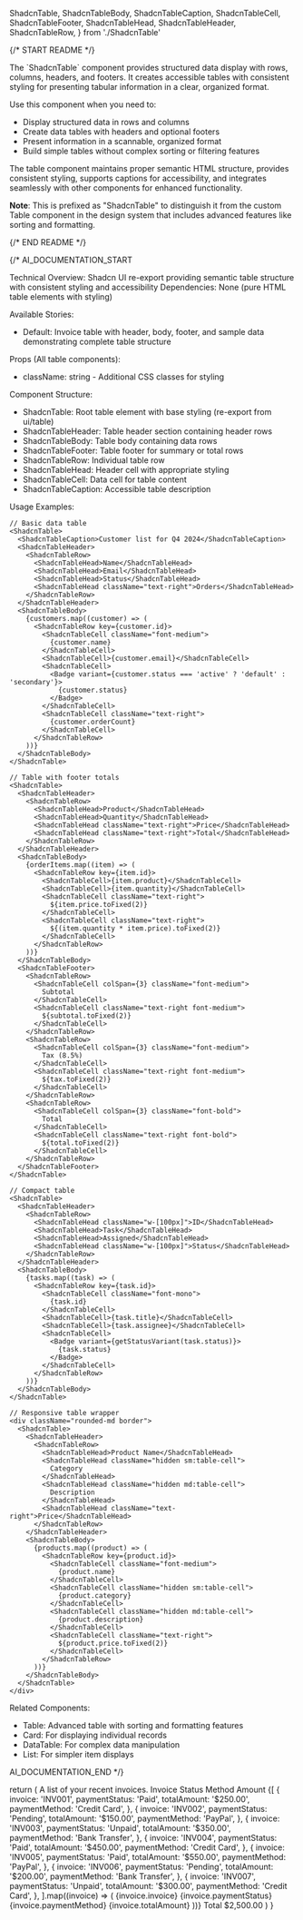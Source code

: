   ShadcnTable,
  ShadcnTableBody,
  ShadcnTableCaption,
  ShadcnTableCell,
  ShadcnTableFooter,
  ShadcnTableHead,
  ShadcnTableHeader,
  ShadcnTableRow,
} from './ShadcnTable'

{/* START README */}
<div className="prose prose-sm max-w-none">
The `ShadcnTable` component provides structured data display with rows, columns, headers, and footers. It creates accessible tables with consistent styling for presenting tabular information in a clear, organized format.

Use this component when you need to:

- Display structured data in rows and columns
- Create data tables with headers and optional footers
- Present information in a scannable, organized format
- Build simple tables without complex sorting or filtering features

The table component maintains proper semantic HTML structure, provides consistent styling, supports captions for accessibility, and integrates seamlessly with other components for enhanced functionality.

**Note**: This is prefixed as "ShadcnTable" to distinguish it from the custom Table component in the design system that includes advanced features like sorting and formatting.
</div>
{/* END README */}

{/*
AI_DOCUMENTATION_START

Technical Overview: Shadcn UI re-export providing semantic table structure with consistent styling and accessibility
Dependencies: None (pure HTML table elements with styling)

Available Stories:

- Default: Invoice table with header, body, footer, and sample data demonstrating complete table structure

Props (All table components):

- className: string - Additional CSS classes for styling

Component Structure:

- ShadcnTable: Root table element with base styling (re-export from ui/table)
- ShadcnTableHeader: Table header section containing header rows
- ShadcnTableBody: Table body containing data rows
- ShadcnTableFooter: Table footer for summary or total rows
- ShadcnTableRow: Individual table row
- ShadcnTableHead: Header cell with appropriate styling
- ShadcnTableCell: Data cell for table content
- ShadcnTableCaption: Accessible table description

Usage Examples:

```tsx
// Basic data table
<ShadcnTable>
  <ShadcnTableCaption>Customer list for Q4 2024</ShadcnTableCaption>
  <ShadcnTableHeader>
    <ShadcnTableRow>
      <ShadcnTableHead>Name</ShadcnTableHead>
      <ShadcnTableHead>Email</ShadcnTableHead>
      <ShadcnTableHead>Status</ShadcnTableHead>
      <ShadcnTableHead className="text-right">Orders</ShadcnTableHead>
    </ShadcnTableRow>
  </ShadcnTableHeader>
  <ShadcnTableBody>
    {customers.map((customer) => (
      <ShadcnTableRow key={customer.id}>
        <ShadcnTableCell className="font-medium">
          {customer.name}
        </ShadcnTableCell>
        <ShadcnTableCell>{customer.email}</ShadcnTableCell>
        <ShadcnTableCell>
          <Badge variant={customer.status === 'active' ? 'default' : 'secondary'}>
            {customer.status}
          </Badge>
        </ShadcnTableCell>
        <ShadcnTableCell className="text-right">
          {customer.orderCount}
        </ShadcnTableCell>
      </ShadcnTableRow>
    ))}
  </ShadcnTableBody>
</ShadcnTable>

// Table with footer totals
<ShadcnTable>
  <ShadcnTableHeader>
    <ShadcnTableRow>
      <ShadcnTableHead>Product</ShadcnTableHead>
      <ShadcnTableHead>Quantity</ShadcnTableHead>
      <ShadcnTableHead className="text-right">Price</ShadcnTableHead>
      <ShadcnTableHead className="text-right">Total</ShadcnTableHead>
    </ShadcnTableRow>
  </ShadcnTableHeader>
  <ShadcnTableBody>
    {orderItems.map((item) => (
      <ShadcnTableRow key={item.id}>
        <ShadcnTableCell>{item.product}</ShadcnTableCell>
        <ShadcnTableCell>{item.quantity}</ShadcnTableCell>
        <ShadcnTableCell className="text-right">
          ${item.price.toFixed(2)}
        </ShadcnTableCell>
        <ShadcnTableCell className="text-right">
          ${(item.quantity * item.price).toFixed(2)}
        </ShadcnTableCell>
      </ShadcnTableRow>
    ))}
  </ShadcnTableBody>
  <ShadcnTableFooter>
    <ShadcnTableRow>
      <ShadcnTableCell colSpan={3} className="font-medium">
        Subtotal
      </ShadcnTableCell>
      <ShadcnTableCell className="text-right font-medium">
        ${subtotal.toFixed(2)}
      </ShadcnTableCell>
    </ShadcnTableRow>
    <ShadcnTableRow>
      <ShadcnTableCell colSpan={3} className="font-medium">
        Tax (8.5%)
      </ShadcnTableCell>
      <ShadcnTableCell className="text-right font-medium">
        ${tax.toFixed(2)}
      </ShadcnTableCell>
    </ShadcnTableRow>
    <ShadcnTableRow>
      <ShadcnTableCell colSpan={3} className="font-bold">
        Total
      </ShadcnTableCell>
      <ShadcnTableCell className="text-right font-bold">
        ${total.toFixed(2)}
      </ShadcnTableCell>
    </ShadcnTableRow>
  </ShadcnTableFooter>
</ShadcnTable>

// Compact table
<ShadcnTable>
  <ShadcnTableHeader>
    <ShadcnTableRow>
      <ShadcnTableHead className="w-[100px]">ID</ShadcnTableHead>
      <ShadcnTableHead>Task</ShadcnTableHead>
      <ShadcnTableHead>Assigned</ShadcnTableHead>
      <ShadcnTableHead className="w-[100px]">Status</ShadcnTableHead>
    </ShadcnTableRow>
  </ShadcnTableHeader>
  <ShadcnTableBody>
    {tasks.map((task) => (
      <ShadcnTableRow key={task.id}>
        <ShadcnTableCell className="font-mono">
          {task.id}
        </ShadcnTableCell>
        <ShadcnTableCell>{task.title}</ShadcnTableCell>
        <ShadcnTableCell>{task.assignee}</ShadcnTableCell>
        <ShadcnTableCell>
          <Badge variant={getStatusVariant(task.status)}>
            {task.status}
          </Badge>
        </ShadcnTableCell>
      </ShadcnTableRow>
    ))}
  </ShadcnTableBody>
</ShadcnTable>

// Responsive table wrapper
<div className="rounded-md border">
  <ShadcnTable>
    <ShadcnTableHeader>
      <ShadcnTableRow>
        <ShadcnTableHead>Product Name</ShadcnTableHead>
        <ShadcnTableHead className="hidden sm:table-cell">
          Category
        </ShadcnTableHead>
        <ShadcnTableHead className="hidden md:table-cell">
          Description
        </ShadcnTableHead>
        <ShadcnTableHead className="text-right">Price</ShadcnTableHead>
      </ShadcnTableRow>
    </ShadcnTableHeader>
    <ShadcnTableBody>
      {products.map((product) => (
        <ShadcnTableRow key={product.id}>
          <ShadcnTableCell className="font-medium">
            {product.name}
          </ShadcnTableCell>
          <ShadcnTableCell className="hidden sm:table-cell">
            {product.category}
          </ShadcnTableCell>
          <ShadcnTableCell className="hidden md:table-cell">
            {product.description}
          </ShadcnTableCell>
          <ShadcnTableCell className="text-right">
            ${product.price.toFixed(2)}
          </ShadcnTableCell>
        </ShadcnTableRow>
      ))}
    </ShadcnTableBody>
  </ShadcnTable>
</div>
```

Related Components:

- Table: Advanced table with sorting and formatting features
- Card: For displaying individual records
- DataTable: For complex data manipulation
- List: For simpler item displays

AI_DOCUMENTATION_END
*/}

  return (
    <ShadcnTable>
      <ShadcnTableCaption>A list of your recent invoices.</ShadcnTableCaption>
      <ShadcnTableHeader>
        <ShadcnTableRow>
          <ShadcnTableHead className="w-[100px]">Invoice</ShadcnTableHead>
          <ShadcnTableHead>Status</ShadcnTableHead>
          <ShadcnTableHead>Method</ShadcnTableHead>
          <ShadcnTableHead className="text-right">Amount</ShadcnTableHead>
        </ShadcnTableRow>
      </ShadcnTableHeader>
      <ShadcnTableBody>
        {[
          {
            invoice: 'INV001',
            paymentStatus: 'Paid',
            totalAmount: '$250.00',
            paymentMethod: 'Credit Card',
          },
          {
            invoice: 'INV002',
            paymentStatus: 'Pending',
            totalAmount: '$150.00',
            paymentMethod: 'PayPal',
          },
          {
            invoice: 'INV003',
            paymentStatus: 'Unpaid',
            totalAmount: '$350.00',
            paymentMethod: 'Bank Transfer',
          },
          {
            invoice: 'INV004',
            paymentStatus: 'Paid',
            totalAmount: '$450.00',
            paymentMethod: 'Credit Card',
          },
          {
            invoice: 'INV005',
            paymentStatus: 'Paid',
            totalAmount: '$550.00',
            paymentMethod: 'PayPal',
          },
          {
            invoice: 'INV006',
            paymentStatus: 'Pending',
            totalAmount: '$200.00',
            paymentMethod: 'Bank Transfer',
          },
          {
            invoice: 'INV007',
            paymentStatus: 'Unpaid',
            totalAmount: '$300.00',
            paymentMethod: 'Credit Card',
          },
        ].map((invoice) => (
          <ShadcnTableRow key={invoice.invoice}>
            <ShadcnTableCell className="font-medium">
              {invoice.invoice}
            </ShadcnTableCell>
            <ShadcnTableCell>{invoice.paymentStatus}</ShadcnTableCell>
            <ShadcnTableCell>{invoice.paymentMethod}</ShadcnTableCell>
            <ShadcnTableCell className="text-right">
              {invoice.totalAmount}
            </ShadcnTableCell>
          </ShadcnTableRow>
        ))}
      </ShadcnTableBody>
      <ShadcnTableFooter>
        <ShadcnTableRow>
          <ShadcnTableCell colSpan={3}>Total</ShadcnTableCell>
          <ShadcnTableCell className="text-right">$2,500.00</ShadcnTableCell>
        </ShadcnTableRow>
      </ShadcnTableFooter>
    </ShadcnTable>
  )
}
